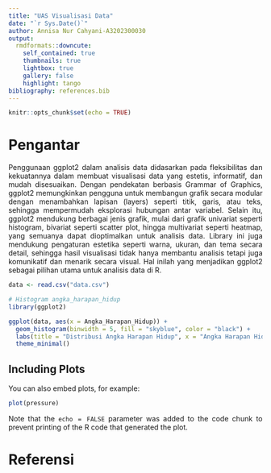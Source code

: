 ```yaml
---
title: "UAS Visualisasi Data"
date: "`r Sys.Date()`"
author: Annisa Nur Cahyani-A3202300030
output:
  rmdformats::downcute:
    self_contained: true
    thumbnails: true
    lightbox: true
    gallery: false
    highlight: tango
bibliography: references.bib
---
```


```{=html}
<style>
body{
text-align: justify}
</style>
```
```r
knitr::opts_chunk$set(echo = TRUE)
```

# Pengantar 
Penggunaan ggplot2 dalam analisis data didasarkan pada fleksibilitas dan kekuatannya dalam membuat visualisasi data yang estetis, informatif, dan mudah disesuaikan. Dengan pendekatan berbasis Grammar of Graphics, ggplot2 memungkinkan pengguna untuk membangun grafik secara modular dengan menambahkan lapisan (layers) seperti titik, garis, atau teks, sehingga mempermudah eksplorasi hubungan antar variabel. Selain itu, ggplot2 mendukung berbagai jenis grafik, mulai dari grafik univariat seperti histogram, bivariat seperti scatter plot, hingga multivariat seperti heatmap, yang semuanya dapat dioptimalkan untuk analisis data. Library ini juga mendukung pengaturan estetika seperti warna, ukuran, dan tema secara detail, sehingga hasil visualisasi tidak hanya membantu analisis tetapi juga komunikatif dan menarik secara visual. Hal inilah yang menjadikan ggplot2 sebagai pilihan utama untuk analisis data di R.

```r
data <- read.csv("data.csv")
```

```r
# Histogram angka_harapan_hidup
library(ggplot2)

ggplot(data, aes(x = Angka_Harapan_Hidup)) +
  geom_histogram(binwidth = 5, fill = "skyblue", color = "black") +
  labs(title = "Distribusi Angka Harapan Hidup", x = "Angka Harapan Hidup", y = "Frekuensi") +
  theme_minimal()

```

## Including Plots

You can also embed plots, for example:

```r
plot(pressure)
```

Note that the `echo = FALSE` parameter was added to the code chunk to prevent printing of the R code that generated the plot.

# Referensi
